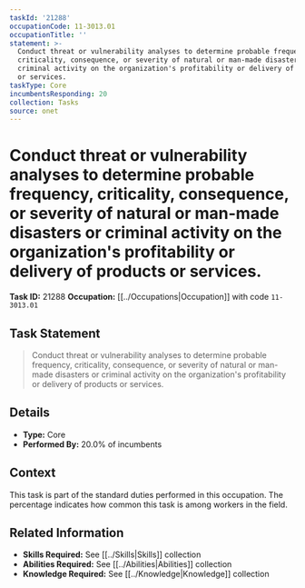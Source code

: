 ```yaml
---
taskId: '21288'
occupationCode: 11-3013.01
occupationTitle: ''
statement: >-
  Conduct threat or vulnerability analyses to determine probable frequency,
  criticality, consequence, or severity of natural or man-made disasters or
  criminal activity on the organization's profitability or delivery of products
  or services.
taskType: Core
incumbentsResponding: 20
collection: Tasks
source: onet
---
```

# Conduct threat or vulnerability analyses to determine probable frequency, criticality, consequence, or severity of natural or man-made disasters or criminal activity on the organization's profitability or delivery of products or services.

**Task ID:** 21288
**Occupation:** [[../Occupations|Occupation]] with code `11-3013.01`

## Task Statement

> Conduct threat or vulnerability analyses to determine probable frequency, criticality, consequence, or severity of natural or man-made disasters or criminal activity on the organization's profitability or delivery of products or services.

## Details

- **Type:** Core
- **Performed By:** 20.0% of incumbents

## Context

This task is part of the standard duties performed in this occupation. The percentage indicates how common this task is among workers in the field.

## Related Information

- **Skills Required:** See [[../Skills|Skills]] collection
- **Abilities Required:** See [[../Abilities|Abilities]] collection
- **Knowledge Required:** See [[../Knowledge|Knowledge]] collection
